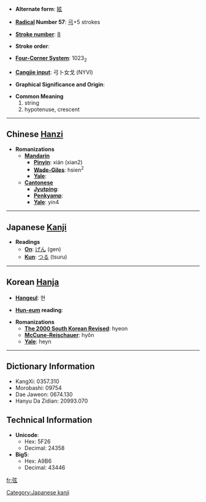 * '''Alternate form''': [[絃]]

* '''[[Wiktionary:Chinese radical index| Radical]] Number 57''': [[Wiktionary:Chinese radical index 弓|弓]]+5 strokes

* '''[[Wiktionary:Chinese total strokes index|Stroke number]]''': [[Wiktionary:Chinese total strokes index 8|8]]

* '''Stroke order''': 

* '''[[Wiktionary:Chinese four corner index|Four-Corner System]]''': 1023<sub>2</sub>

* '''[[Wiktionary:Chinese Cangjie index|Cangjie input]]''': 弓卜女戈 (NYVI)

* '''Graphical Significance and Origin''': 

* '''Common Meaning'''
*#string
*# hypotenuse, crescent


----

== Chinese [[Hanzi]] ==

* '''Romanizations'''
** '''[[Mandarin]]'''
*** '''[[Pinyin]]''': xián (xian2)
*** '''[[Wade-Giles]]''': hsien<sup>2</sup>
*** '''[[Yale]]''': 
** '''[[Cantonese]]'''
*** '''[[Jyutping]]''':
*** '''[[Penkyamp]]''': 
*** '''[[Yale]]''': yin4

----

== Japanese [[Kanji]] ==

* '''Readings'''
** '''[[On]]''': [[げん]] (gen)
** '''[[Kun]]''': [[つる]] (tsuru)

[[Category:Japanese kanji]]
----

== Korean [[Hanja]] ==

* '''[[Hangeul]]''': 현

* '''[[Hun-eum]] reading''': 

* '''Romanizations'''
** '''[[The 2000 South Korean Revised Romanization|The 2000 South Korean Revised]]''': hyeon
** '''[[McCune-Reischauer]]''': hyŏn
** '''[[Yale]]''': heyn

----

== Dictionary Information ==

* KangXi: 0357.310
* Morobashi: 09754
* Dae Jaweon: 0674.130
* Hanyu Da Zidian: 20993.070

== Technical Information ==

* '''Unicode''':
** Hex: 5F26
** Decimal: 24358
* '''Big5''':
** Hex: A9B6
** Decimal: 43446

[[fr:弦]]